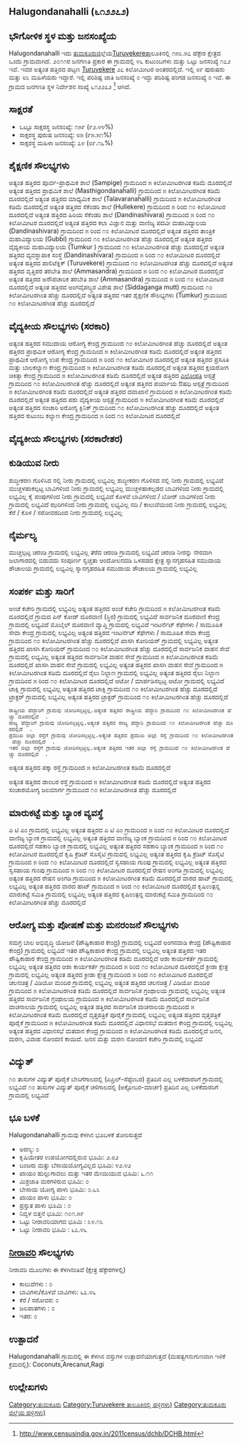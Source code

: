 {{Infobox settlement
| name=Halugondanahalli
| native_name=
| native_name_lang=
| other_name=
| nickname=
| settlement_type=Village
| image_skyline=
| image_alt=
| image_caption=
| pushpin_map=India Karnataka
| pushpin_label_position=right
| pushpin_map_alt=
| pushpin_map_caption=Location in Karnataka, India
| latd=
| latm=
| lats=
| latNS=
| longd=
| longm=
| longs=
| longEW=
| coordinates_display=inline,title
| subdivision_type=[[ದೇಶ]]
| subdivision_name={{flag|India}}
| subdivision_type1=[[ರಾಜ್ಯ]]
| subdivision_name1=ಕರ್ನಾಟಕ 
| subdivision_type2=[[ಕರ್ನಾಟಕದ ಜಿಲ್ಲೆಗಳು|ಜಿಲ್ಲೆ]]
| subdivision_name2=ತುಮಕೂರು
| subdivision_type3=[[ಕರ್ನಾಟಕದ ತಾಲೂಕುಗಳು|ತಾಲೂಕು]]
| subdivision_name3=Turuvekere 
| website=
| established_title=<!-- Established -->
| established_date=
| founder=
| named_for=
| government_type=
| governing_body=
| unit_pref=Metric=
| area_footnotes=
| area_rank=
| area_total_km2=1.54
| elevation_footnotes=
| elevation_m=
| population_total=172
| population_as_of=2011
| population_rank=
| population_density_km2=112
| population_demonym=
| population_footnotes=
| demographics_type1=Languages
| demographics1_title1=Official
| demographics1_info1=[[Kannada language|Kannada]]
| timezone1=[[Indian Standard Time|IST]]
| utc_offset1==+5:30
| postal_code_type=[[Postal Index Number|PIN]]
| postal_code=572225
| area_code_type=Telephone code
| area_code=
| registration_plate=
| blank1_name_sec1=Nearest city
| blank1_info_sec1=[[Turuvekere]]
| blank2_name_sec1=[[Human sex ratio|Sex ratio]]
| blank2_info_sec1=932 [[male|♂]]/[[female|♀]]
| blank3_name_sec1=Literacy
| blank3_info_sec1=೯೨.೪೪%
| blank1_name_sec2=[[2011 Census of India|2011 census]] code
| blank1_info_sec2=೬೧೨೨೭೨
| footnotes=
}}

== Halugondanahalli (೬೧೨೨೭೨) ==

== ಭೌಗೋಳಿಕ ಸ್ಥಳ ಮತ್ತು ಜನಸಂಖ್ಯೆಯ ==

Halugondanahalli ಇದು [[ತುಮಕೂರು]]ಜಿಲ್ಲೆಯ[[Turuvekere ]]ತಾಲೂಕಿನಲ್ಲಿ ೧೫೩.೫೭ ಹೆಕ್ಟೇರ ಕ್ಷೇತ್ರದ ಒಂದು ಗ್ರಾಮವಾಗಿದೆ. ೨೦೧೧ರ ಜನಗಣತಿ ಪ್ರಕಾರ ಈ ಗ್ರಾಮದಲ್ಲಿ ೪೬ ಕುಟುಂಬಗಳು ಮತ್ತು ಒಟ್ಟು ಜನಸಂಖ್ಯೆ ೧೭೨ ಇವೆ. ಇದರ ಅತ್ಯಂತ ಹತ್ತಿರದ ಪಟ್ಟಣ [[Turuvekere]] ೨೭ ಕಿಲೋಮೀಟರ ಅಂತರದಲ್ಲಿದೆ. ಇಲ್ಲಿ ೮೯ ಪುರುಷರು ಮತ್ತು ೮೩ ಮಹಿಳೆಯರು ಇದ್ದಾರೆ. ಇಲ್ಲಿ ಪರಿಶಿಷ್ಟ ಜಾತಿ ಜನಸಂಖ್ಯೆ ೦ ಇದ್ದು ಪರಿಶಿಷ್ಟ ಪಂಗಡ ಜನಸಂಖ್ಯೆ ೦ ಇವೆ.  ಈ ಗ್ರಾಮದ ಜನಗಣತಿ ಸ್ಥಳ ನಿರ್ದೇಶನ ಸಂಖ್ಯೆ ೬೧೨೨೭೨ <ref>http://www.censusindia.gov.in/2011census/dchb/DCHB.html</ref> ಆಗಿದೆ.


== ಸಾಕ್ಷರತೆ ==  
* ಒಟ್ಟೂ ಸಾಕ್ಷರಸ್ಥ ಜನಸಂಖ್ಯೆ: ೧೫೯ (೯೨.೪೪%)
* ಸಾಕ್ಷರಸ್ಥ ಪುರುಷ ಜನಸಂಖ್ಯೆ: ೮೫ (೯೫.೫೧%)
* ಸಾಕ್ಷರಸ್ಥ ಮಹಿಳಾ ಜನಸಂಖ್ಯೆ: ೭೪ (೮೯.೧೬%)


== ಶೈಕ್ಷಣಿಕ ಸೌಲಭ್ಯಗಳು ==  
ಅತ್ಯಂತ ಹತ್ತಿರದ  ಪೂರ್ವ-ಪ್ರಾಥಮಿಕ ಶಾಲೆ (Sampige) ಗ್ರಾಮದಿಂದ ೫ ಕಿಲೋಮೀಟರಗಿಂತ ಕಡಿಮೆ ದೂರದಲ್ಲಿದೆ  
ಅತ್ಯಂತ ಹತ್ತಿರದ ಪ್ರಾಥಮಿಕ ಶಾಲೆ (Masthigondanahalli) ಗ್ರಾಮದಿಂದ ೫ ಕಿಲೋಮೀಟರಗಿಂತ ಕಡಿಮೆ ದೂರದಲ್ಲಿದೆ  
ಅತ್ಯಂತ ಹತ್ತಿರದ ಮಾಧ್ಯಮಿಕ ಶಾಲೆ (Talavaranahalli) ಗ್ರಾಮದಿಂದ ೫ ಕಿಲೋಮೀಟರಗಿಂತ ಕಡಿಮೆ ದೂರದಲ್ಲಿದೆ  
ಅತ್ಯಂತ ಹತ್ತಿರದ ಸೆಕೆಂಡರಿ ಶಾಲೆ (Hullekere) ಗ್ರಾಮದಿಂದ ೫ ರಿಂದ ೧೦ ಕಿಲೋಮೀಟರ ದೂರದಲ್ಲಿದೆ  
ಅತ್ಯಂತ ಹತ್ತಿರದ ಹಿರಿಯ ಸೆಕೆಂಡರಿ ಶಾಲೆ (Dandinashivara) ಗ್ರಾಮದಿಂದ ೫ ರಿಂದ ೧೦ ಕಿಲೋಮೀಟರ ದೂರದಲ್ಲಿದೆ  
ಅತ್ಯಂತ ಹತ್ತಿರದ ಕಲಾ ವಿಜ್ಞಾನ ಮತ್ತು ವಾಣಿಜ್ಯ ಪದವೀ ಮಹಾವಿದ್ಯಾಲಯ (Dandinashivara) ಗ್ರಾಮದಿಂದ ೫ ರಿಂದ ೧೦ ಕಿಲೋಮೀಟರ ದೂರದಲ್ಲಿದೆ  
ಅತ್ಯಂತ ಹತ್ತಿರದ ತಾಂತ್ರಿಕ ಮಹಾವಿದ್ಯಾಲಯ (Gubbi) ಗ್ರಾಮದಿಂದ ೧೦ ಕಿಲೋಮೀಟರಗಿಂತ ಹೆಚ್ಚು ದೂರದಲ್ಲಿದೆ  
ಅತ್ಯಂತ ಹತ್ತಿರದ ವೈದ್ಯಕೀಯ ಮಹಾವಿದ್ಯಾಲಯ (Tumkur ) ಗ್ರಾಮದಿಂದ ೧೦ ಕಿಲೋಮೀಟರಗಿಂತ ಹೆಚ್ಚು ದೂರದಲ್ಲಿದೆ  
ಅತ್ಯಂತ ಹತ್ತಿರದ ವ್ಯವಸ್ಥಾಪಾಕ ಸಂಸ್ಥೆ (Dandinashivara) ಗ್ರಾಮದಿಂದ ೫ ರಿಂದ ೧೦ ಕಿಲೋಮೀಟರ ದೂರದಲ್ಲಿದೆ  
ಅತ್ಯಂತ ಹತ್ತಿರದ ಪಾಲಿಟೆಕ್ನಿಕ್ (Turuvekere) ಗ್ರಾಮದಿಂದ ೧೦ ಕಿಲೋಮೀಟರಗಿಂತ ಹೆಚ್ಚು ದೂರದಲ್ಲಿದೆ  
ಅತ್ಯಂತ ಹತ್ತಿರದ ವೃತ್ತಿಪರ ತರಬೇತಿ ಶಾಲೆ (Ammasandra) ಗ್ರಾಮದಿಂದ ೫ ರಿಂದ ೧೦ ಕಿಲೋಮೀಟರ ದೂರದಲ್ಲಿದೆ  
ಅತ್ಯಂತ ಹತ್ತಿರದ ಅನೌಪಚಾರಿಕ ತರಬೇತಿ  ಶಾಲೆ (Ammasandra) ಗ್ರಾಮದಿಂದ ೫ ರಿಂದ ೧೦ ಕಿಲೋಮೀಟರ ದೂರದಲ್ಲಿದೆ  
ಅತ್ಯಂತ ಹತ್ತಿರದ ಅಂಗವೈಪಲ್ಯ್ರರ ವಿಶೇಷ ಶಾಲೆ (Siddaganga mutt) ಗ್ರಾಮದಿಂದ ೧೦ ಕಿಲೋಮೀಟರಗಿಂತ ಹೆಚ್ಚು ದೂರದಲ್ಲಿದೆ  
ಅತ್ಯಂತ ಹತ್ತಿರದ ಇತರ ಶೈಕ್ಷಣಿಕ ಸೌಲಭ್ಯಗಳು (Tumkur) ಗ್ರಾಮದಿಂದ ೧೦ ಕಿಲೋಮೀಟರಗಿಂತ ಹೆಚ್ಚು ದೂರದಲ್ಲಿದೆ  


== ವೈದ್ಯಕೀಯ ಸೌಲಭ್ಯಗಳು (ಸರಕಾರಿ) ==
ಅತ್ಯಂತ ಹತ್ತಿರದ ಸಮುದಾಯ ಆರೋಗ್ಯ ಕೇಂದ್ರ ಗ್ರಾಮದಿಂದ ೧೦ ಕಿಲೋಮೀಟರಗಿಂತ ಹೆಚ್ಚು ದೂರದಲ್ಲಿದೆ  
ಅತ್ಯಂತ ಹತ್ತಿರದ ಪ್ರಾಥಮಿಕ ಆರೋಗ್ಯ ಕೇಂದ್ರ ಗ್ರಾಮದಿಂದ ೫ ಕಿಲೋಮೀಟರಗಿಂತ ಕಡಿಮೆ ದೂರದಲ್ಲಿದೆ  
ಅತ್ಯಂತ ಹತ್ತಿರದ ಪ್ರಾಥಮಿಕ ಆರೋಗ್ಯ ಉಪ ಕೇಂದ್ರ ಗ್ರಾಮದಿಂದ ೫ ರಿಂದ ೧೦ ಕಿಲೋಮೀಟರ ದೂರದಲ್ಲಿದೆ  
ಅತ್ಯಂತ ಹತ್ತಿರದ ಪ್ರಸೂತಿ ಮತ್ತು ಬಾಲಕಲ್ಯಾಣ ಕೇಂದ್ರ ಗ್ರಾಮದಿಂದ ೫ ಕಿಲೋಮೀಟರಗಿಂತ ಕಡಿಮೆ ದೂರದಲ್ಲಿದೆ  
ಅತ್ಯಂತ ಹತ್ತಿರದ ಕ್ಷಯರೋಗ ಚಿಕಿತ್ಸಾ ಕೇಂದ್ರ ಗ್ರಾಮದಿಂದ ೫ ಕಿಲೋಮೀಟರಗಿಂತ ಕಡಿಮೆ ದೂರದಲ್ಲಿದೆ  
ಅತ್ಯಂತ ಹತ್ತಿರದ [[ಎಲೋಪತಿ]] ಆಸ್ಪತ್ರೆ ಗ್ರಾಮದಿಂದ ೧೦ ಕಿಲೋಮೀಟರಗಿಂತ ಹೆಚ್ಚು ದೂರದಲ್ಲಿದೆ  
ಅತ್ಯಂತ ಹತ್ತಿರದ ಪರ್ಯಾಯ ಔಷಧಿ ಆಸ್ಪತ್ರೆ ಗ್ರಾಮದಿಂದ ೫ ಕಿಲೋಮೀಟರಗಿಂತ ಕಡಿಮೆ ದೂರದಲ್ಲಿದೆ  
ಅತ್ಯಂತ ಹತ್ತಿರದ ದವಾಖಾನೆ ಗ್ರಾಮದಿಂದ ೫ ಕಿಲೋಮೀಟರಗಿಂತ ಕಡಿಮೆ ದೂರದಲ್ಲಿದೆ  
ಅತ್ಯಂತ ಹತ್ತಿರದ ಪಶು ವೈದ್ಯಕೀಯ ಆಸ್ಪತ್ರೆ ಗ್ರಾಮದಿಂದ ೫ ಕಿಲೋಮೀಟರಗಿಂತ ಕಡಿಮೆ ದೂರದಲ್ಲಿದೆ  
ಅತ್ಯಂತ ಹತ್ತಿರದ ಸಂಚಾರಿ ಅರೋಗ್ಯ ಕ್ಲಿನಿಕ್ ಗ್ರಾಮದಿಂದ ೧೦ ಕಿಲೋಮೀಟರಗಿಂತ ಹೆಚ್ಚು ದೂರದಲ್ಲಿದೆ  
ಅತ್ಯಂತ ಹತ್ತಿರದ ಕುಟುಂಬ ಕಲ್ಯಾಣ ಕೇಂದ್ರ ಗ್ರಾಮದಿಂದ ೫ ರಿಂದ ೧೦ ಕಿಲೋಮೀಟರ ದೂರದಲ್ಲಿದೆ  


== ವೈದ್ಯಕೀಯ ಸೌಲಭ್ಯಗಳು (ಸರಕಾರೇತರ) ==











== ಕುಡಿಯುವ ನೀರು ==
ಶುದ್ಧೀಕರಣ ಗೊಳಿಸಿದ ನಲ್ಲಿ ನೀರು ಗ್ರಾಮದಲ್ಲಿ ಲಭ್ಯವಿಲ್ಲ 
ಶುದ್ಧೀಕರಣ ಗೊಳಿಸದ ನಲ್ಲಿ ನೀರು ಗ್ರಾಮದಲ್ಲಿ ಲಭ್ಯವಿದೆ
ಮುಚ್ಚಳಹಾಕಲ್ಪಟ್ಟ ಬಾವಿಗಳಿಂದ ನೀರು ಗ್ರಾಮದಲ್ಲಿ ಲಭ್ಯವಿಲ್ಲ 
ಮುಚ್ಚಳಹಾಕಲ್ಪಡದ ಬಾವಿಗಳಿಂದ ನೀರು ಗ್ರಾಮದಲ್ಲಿ ಲಭ್ಯವಿಲ್ಲ 
ಕೈ ಪಂಪುಗಳಿಂದ ನೀರು ಗ್ರಾಮದಲ್ಲಿ ಲಭ್ಯವಿದೆ
ಕೊಳವೆ ಬಾವಿಗಳಿಂದ / ಬೋರ್ ಬಾವಿಗಳಿಂದ ನೀರು ಗ್ರಾಮದಲ್ಲಿ ಲಭ್ಯವಿದೆ
ಝರಿಗಳಿಂದ ನೀರು ಗ್ರಾಮದಲ್ಲಿ ಲಭ್ಯವಿಲ್ಲ 
ನದಿ / ಕಾಲುವೆಯಿಂದ ನೀರು ಗ್ರಾಮದಲ್ಲಿ ಲಭ್ಯವಿಲ್ಲ 
ಕೆರೆ / ಕೊಳ / ಸರೋವರದಿಂದ ನೀರು ಗ್ರಾಮದಲ್ಲಿ ಲಭ್ಯವಿಲ್ಲ 


== ನೈರ್ಮಲ್ಯ ==
ಮುಚ್ಚಲ್ಪಟ್ಟ ಚರಂಡಿ ಗ್ರಾಮದಲ್ಲಿ ಲಭ್ಯವಿಲ್ಲ 
ತೆರೆದ ಚರಂಡಿ ಗ್ರಾಮದಲ್ಲಿ ಲಭ್ಯವಿದೆ
ಚರಂಡಿ ನೀರನ್ನು ನೇರವಾಗಿ ಜಲಾಗಾರದಲ್ಲಿ ಬಿಡುವದು
ಸಂಪೂರ್ಣ ಸ್ವಚ್ಚತಾ ಆಂದೋಲನದಡಿ ಒಳಪಡದ ಕ್ಷೇತ್ರ
ಸ್ನಾನಗೃಹಸಹಿತ ಸಮುದಾಯ ಶೌಚಾಲಯ ಗ್ರಾಮದಲ್ಲಿ ಲಭ್ಯವಿಲ್ಲ 
ಸ್ನಾನಗೃಹರಹಿತ  ಸಮುದಾಯ ಶೌಚಾಲಯ ಗ್ರಾಮದಲ್ಲಿ ಲಭ್ಯವಿಲ್ಲ 


== ಸಂಪರ್ಕ ಮತ್ತು ಸಾರಿಗೆ ==
ಅಂಚೆ ಕಚೇರಿ ಗ್ರಾಮದಲ್ಲಿ ಲಭ್ಯವಿಲ್ಲ ಅತ್ಯಂತ ಹತ್ತಿರದ ಅಂಚೆ ಕಚೇರಿ ಗ್ರಾಮದಿಂದ ೫ ಕಿಲೋಮೀಟರಗಿಂತ ಕಡಿಮೆ ದೂರದಲ್ಲಿದೆ  
ಗ್ರಾಮದ ಪಿನ್ ಕೋಡ್
ದೂರವಾಣಿ (ಸ್ಥಿರ) ಗ್ರಾಮದಲ್ಲಿ ಲಭ್ಯವಿದೆ
ಸಾರ್ವಜನಿಕ ದೂರವಾಣಿ ಕೇಂದ್ರ ಗ್ರಾಮದಲ್ಲಿ ಲಭ್ಯವಿದೆ
ಮೊಬೈಲ್ ದೂರವಾಣಿ ವ್ಯಾಪ್ತಿ ಗ್ರಾಮದಲ್ಲಿ ಲಭ್ಯವಿದೆ
ಇಂಟರ್ನೆಟ್ ಕೆಫೇಗಳು / ಸಾಮೂಹಿಕ ಸೇವಾ ಕೇಂದ್ರ ಗ್ರಾಮದಲ್ಲಿ ಲಭ್ಯವಿಲ್ಲ ಅತ್ಯಂತ ಹತ್ತಿರದ ಇಂಟರ್ನೆಟ್ ಕೆಫೇಗಳು / ಸಾಮೂಹಿಕ ಸೇವಾ ಕೇಂದ್ರ ಗ್ರಾಮದಿಂದ ೧೦ ಕಿಲೋಮೀಟರಗಿಂತ ಹೆಚ್ಚು ದೂರದಲ್ಲಿದೆ  
ಖಾಸಗಿ ಕೋರಿಯರ್ ಗ್ರಾಮದಲ್ಲಿ ಲಭ್ಯವಿಲ್ಲ ಅತ್ಯಂತ ಹತ್ತಿರದ ಖಾಸಗಿ ಕೋರಿಯರ್ ಗ್ರಾಮದಿಂದ ೧೦ ಕಿಲೋಮೀಟರಗಿಂತ ಹೆಚ್ಚು ದೂರದಲ್ಲಿದೆ  
ಸಾರ್ವಜನಿಕ ವಾಹನ ಸೇವೆ ಗ್ರಾಮದಲ್ಲಿ ಲಭ್ಯವಿಲ್ಲ ಅತ್ಯಂತ ಹತ್ತಿರದ ಸಾರ್ವಜನಿಕ ವಾಹನ ಸೇವೆ ಗ್ರಾಮದಿಂದ ೫ ಕಿಲೋಮೀಟರಗಿಂತ ಕಡಿಮೆ ದೂರದಲ್ಲಿದೆ  
ಖಾಸಗಿ ವಾಹನ ಸೇವೆ ಗ್ರಾಮದಲ್ಲಿ ಲಭ್ಯವಿಲ್ಲ ಅತ್ಯಂತ ಹತ್ತಿರದ ಖಾಸಗಿ ವಾಹನ ಸೇವೆ ಗ್ರಾಮದಿಂದ ೫ ಕಿಲೋಮೀಟರಗಿಂತ ಕಡಿಮೆ ದೂರದಲ್ಲಿದೆ  
ರೈಲು ನಿಲ್ದಾಣ ಗ್ರಾಮದಲ್ಲಿ ಲಭ್ಯವಿಲ್ಲ ಅತ್ಯಂತ ಹತ್ತಿರದ ರೈಲು ನಿಲ್ದಾಣ ಗ್ರಾಮದಿಂದ ೫ ರಿಂದ ೧೦ ಕಿಲೋಮೀಟರ ದೂರದಲ್ಲಿದೆ  
ಆಟೋ / ಮಾರ್ಪಡಿಸಲ್ಪಟ್ಟ ಆಟೋ ಗ್ರಾಮದಲ್ಲಿ ಲಭ್ಯವಿದೆ
ಟಾಕ್ಸಿ ಗ್ರಾಮದಲ್ಲಿ ಲಭ್ಯವಿಲ್ಲ ಅತ್ಯಂತ ಹತ್ತಿರದ ಟಾಕ್ಸಿ ಗ್ರಾಮದಿಂದ ೧೦ ಕಿಲೋಮೀಟರಗಿಂತ ಹೆಚ್ಚು ದೂರದಲ್ಲಿದೆ  
ಟ್ರಾಕ್ಟರ್ ಗ್ರಾಮದಲ್ಲಿ ಲಭ್ಯವಿಲ್ಲ ಅತ್ಯಂತ ಹತ್ತಿರದ ಟ್ರಾಕ್ಟರ್ ಗ್ರಾಮದಿಂದ ೧೦ ಕಿಲೋಮೀಟರಗಿಂತ ಹೆಚ್ಚು ದೂರದಲ್ಲಿದೆ  
 ರಾಷ್ಟ್ರೀಯ ಹೆದ್ದಾರಿಗೆ ಗ್ರಾಮವು ಜೋಡಿಸಲ್ಪಟ್ಟಿಲ್ಲ.ಅತ್ಯಂತ ಹತ್ತಿರದ ರಾಷ್ಟ್ರೀಯ ಹೆದ್ದಾರಿ ಗ್ರಾಮದಿಂದ ೧೦ ಕಿಲೋಮೀಟರಗಿಂತ ಹೆಚ್ಚು ದೂರದಲ್ಲಿದೆ  .
 ರಾಜ್ಯ ಹೆದ್ದಾರಿಗೆ ಗ್ರಾಮವು ಜೋಡಿಸಲ್ಪಟ್ಟಿಲ್ಲ.ಅತ್ಯಂತ ಹತ್ತಿರದ ರಾಜ್ಯ ಹೆದ್ದಾರಿ ಗ್ರಾಮದಿಂದ ೧೦ ಕಿಲೋಮೀಟರಗಿಂತ ಹೆಚ್ಚು ದೂರದಲ್ಲಿದೆ  .
 ಪ್ರಮುಖ ಜಿಲ್ಲಾ ರಸ್ತೆಗೆ ಗ್ರಾಮವು ಜೋಡಿಸಲ್ಪಟ್ಟಿಲ್ಲ.ಅತ್ಯಂತ ಹತ್ತಿರದ ಪ್ರಮುಖ ಜಿಲ್ಲಾ ರಸ್ತೆ ಗ್ರಾಮದಿಂದ ೧೦ ಕಿಲೋಮೀಟರಗಿಂತ ಹೆಚ್ಚು ದೂರದಲ್ಲಿದೆ  .
 ಇತರ ಜಿಲ್ಲಾ ರಸ್ತೆಗೆ ಗ್ರಾಮವು ಜೋಡಿಸಲ್ಪಟ್ಟಿಲ್ಲ.ಅತ್ಯಂತ ಹತ್ತಿರದ ಇತರ ಜಿಲ್ಲಾ ರಸ್ತೆ ಗ್ರಾಮದಿಂದ ೧೦ ಕಿಲೋಮೀಟರಗಿಂತ ಹೆಚ್ಚು ದೂರದಲ್ಲಿದೆ  .
ಅತ್ಯಂತ ಹತ್ತಿರದ ಪಕ್ಕಾ ರಸ್ತೆ ಗ್ರಾಮದಿಂದ ೫ ಕಿಲೋಮೀಟರಗಿಂತ ಕಡಿಮೆ ದೂರದಲ್ಲಿದೆ  

ಅತ್ಯಂತ ಹತ್ತಿರದ ಡಾಂಬರ ರಸ್ತೆ ಗ್ರಾಮದಿಂದ ೫ ಕಿಲೋಮೀಟರಗಿಂತ ಕಡಿಮೆ ದೂರದಲ್ಲಿದೆ  
ಅತ್ಯಂತ ಹತ್ತಿರದ ಸಂಚಾರಯೋಗ್ಯ ಜಲಮಾರ್ಗ ಗ್ರಾಮದಿಂದ ೧೦ ಕಿಲೋಮೀಟರಗಿಂತ ಹೆಚ್ಚು ದೂರದಲ್ಲಿದೆ  



== ಮಾರುಕಟ್ಟೆ ಮತ್ತು ಬ್ಯಾಂಕ ವ್ಯವಸ್ಥೆ ==
ಎ ಟಿ ಎಂ ಗ್ರಾಮದಲ್ಲಿ ಲಭ್ಯವಿಲ್ಲ ಅತ್ಯಂತ ಹತ್ತಿರದ ಎ ಟಿ ಎಂ ಗ್ರಾಮದಿಂದ ೫ ರಿಂದ ೧೦ ಕಿಲೋಮೀಟರ ದೂರದಲ್ಲಿದೆ  
ವಾಣಿಜ್ಯ ಬ್ಯಾಂಕ ಗ್ರಾಮದಲ್ಲಿ ಲಭ್ಯವಿಲ್ಲ ಅತ್ಯಂತ ಹತ್ತಿರದ ವಾಣಿಜ್ಯ ಬ್ಯಾಂಕ ಗ್ರಾಮದಿಂದ ೫ ರಿಂದ ೧೦ ಕಿಲೋಮೀಟರ ದೂರದಲ್ಲಿದೆ  
ಸಹಕಾರಿ ಬ್ಯಾಂಕ ಗ್ರಾಮದಲ್ಲಿ ಲಭ್ಯವಿಲ್ಲ ಅತ್ಯಂತ ಹತ್ತಿರದ ಸಹಕಾರಿ ಬ್ಯಾಂಕ ಗ್ರಾಮದಿಂದ ೫ ರಿಂದ ೧೦ ಕಿಲೋಮೀಟರ ದೂರದಲ್ಲಿದೆ  
ಕೃಷಿ ಕ್ರೆಡಿಟ್ ಸೊಸೈಟಿ ಗ್ರಾಮದಲ್ಲಿ ಲಭ್ಯವಿಲ್ಲ ಅತ್ಯಂತ ಹತ್ತಿರದ ಕೃಷಿ ಕ್ರೆಡಿಟ್ ಸೊಸೈಟಿ ಗ್ರಾಮದಿಂದ ೫ ರಿಂದ ೧೦ ಕಿಲೋಮೀಟರ ದೂರದಲ್ಲಿದೆ  
ಸ್ವಸಹಾಯ ಗುಂಪು ಗ್ರಾಮದಲ್ಲಿ ಲಭ್ಯವಿಲ್ಲ ಅತ್ಯಂತ ಹತ್ತಿರದ ಸ್ವಸಹಾಯ ಗುಂಪು ಗ್ರಾಮದಿಂದ ೫ ರಿಂದ ೧೦ ಕಿಲೋಮೀಟರ ದೂರದಲ್ಲಿದೆ  
ರೇಷನ ಅಂಗಡಿ ಗ್ರಾಮದಲ್ಲಿ ಲಭ್ಯವಿಲ್ಲ ಅತ್ಯಂತ ಹತ್ತಿರದ ರೇಷನ ಅಂಗಡಿ ಗ್ರಾಮದಿಂದ ೫ ಕಿಲೋಮೀಟರಗಿಂತ ಕಡಿಮೆ ದೂರದಲ್ಲಿದೆ  
ವಾರದ ಹಾಟ್ ಗ್ರಾಮದಲ್ಲಿ ಲಭ್ಯವಿಲ್ಲ ಅತ್ಯಂತ ಹತ್ತಿರದ ವಾರದ ಹಾಟ್ ಗ್ರಾಮದಿಂದ ೫ ರಿಂದ ೧೦ ಕಿಲೋಮೀಟರ ದೂರದಲ್ಲಿದೆ  
ಕೃಷಿಉತ್ಪನ್ನ ಮಾರುಕಟ್ಟೆ ಸಮಿತಿ ಗ್ರಾಮದಲ್ಲಿ ಲಭ್ಯವಿಲ್ಲ ಅತ್ಯಂತ ಹತ್ತಿರದ ಕೃಷಿಉತ್ಪನ್ನ ಮಾರುಕಟ್ಟೆ ಸಮಿತಿ ಗ್ರಾಮದಿಂದ ೧೦ ಕಿಲೋಮೀಟರಗಿಂತ ಹೆಚ್ಚು ದೂರದಲ್ಲಿದೆ  


== ಆರೋಗ್ಯ ಮತ್ತು ಪೋಷಣೆ ಮತ್ತು ಮನರಂಜನೆ ಸೌಲಭ್ಯಗಳು ==
ಸಮಗ್ರ ಬಾಲ ಅಭಿವೃದ್ಧಿ ಯೋಜನೆ (ಪೌಷ್ಟಿಕಾಹಾರ ಕೇಂದ್ರ) ಗ್ರಾಮದಲ್ಲಿ ಲಭ್ಯವಿದೆ
ಅಂಗನವಾಡಿ ಕೇಂದ್ರ (ಪೌಷ್ಟಿಕಾಹಾರ ಕೇಂದ್ರ) ಗ್ರಾಮದಲ್ಲಿ ಲಭ್ಯವಿದೆ
ಇತರ ಪೌಷ್ಟಿಕಾಹಾರ ಕೇಂದ್ರ ಗ್ರಾಮದಲ್ಲಿ ಲಭ್ಯವಿಲ್ಲ ಅತ್ಯಂತ ಹತ್ತಿರದ ಇತರ ಪೌಷ್ಟಿಕಾಹಾರ ಕೇಂದ್ರ ಗ್ರಾಮದಿಂದ ೫ ಕಿಲೋಮೀಟರಗಿಂತ ಕಡಿಮೆ ದೂರದಲ್ಲಿದೆ  
ಆಶಾ ಕಾರ್ಯಕರ್ತೆ ಗ್ರಾಮದಲ್ಲಿ ಲಭ್ಯವಿಲ್ಲ ಅತ್ಯಂತ ಹತ್ತಿರದ ಆಶಾ ಕಾರ್ಯಕರ್ತೆ ಗ್ರಾಮದಿಂದ ೫ ರಿಂದ ೧೦ ಕಿಲೋಮೀಟರ ದೂರದಲ್ಲಿದೆ  
ಕ್ರೀಡಾ ಕ್ಷೇತ್ರ ಗ್ರಾಮದಲ್ಲಿ ಲಭ್ಯವಿಲ್ಲ ಅತ್ಯಂತ ಹತ್ತಿರದ ಕ್ರೀಡಾ ಕ್ಷೇತ್ರ ಗ್ರಾಮದಿಂದ ೫ ರಿಂದ ೧೦ ಕಿಲೋಮೀಟರ ದೂರದಲ್ಲಿದೆ  
ಚಲನಚಿತ್ರ / ವಿಡಿಯೋ ಮಂದಿರ ಗ್ರಾಮದಲ್ಲಿ ಲಭ್ಯವಿಲ್ಲ ಅತ್ಯಂತ ಹತ್ತಿರದ ಚಲನಚಿತ್ರ / ವಿಡಿಯೋ ಮಂದಿರ ಗ್ರಾಮದಿಂದ ೫ ಕಿಲೋಮೀಟರಗಿಂತ ಕಡಿಮೆ ದೂರದಲ್ಲಿದೆ  
ಸಾರ್ವಜನಿಕ ಗ್ರಂಥಾಲಯ ಗ್ರಾಮದಲ್ಲಿ ಲಭ್ಯವಿಲ್ಲ ಅತ್ಯಂತ ಹತ್ತಿರದ ಸಾರ್ವಜನಿಕ ಗ್ರಂಥಾಲಯ ಗ್ರಾಮದಿಂದ ೫ ಕಿಲೋಮೀಟರಗಿಂತ ಕಡಿಮೆ ದೂರದಲ್ಲಿದೆ  
ಸಾರ್ವಜನಿಕ ವಾಚನಾಲಯ ಗ್ರಾಮದಲ್ಲಿ ಲಭ್ಯವಿಲ್ಲ ಅತ್ಯಂತ ಹತ್ತಿರದ ಸಾರ್ವಜನಿಕ ವಾಚನಾಲಯ ಗ್ರಾಮದಿಂದ ೫ ಕಿಲೋಮೀಟರಗಿಂತ ಕಡಿಮೆ ದೂರದಲ್ಲಿದೆ  
ವೃತ್ತಪತ್ರಿಕೆ ಪೂರೈಕೆ ಗ್ರಾಮದಲ್ಲಿ ಲಭ್ಯವಿಲ್ಲ ಅತ್ಯಂತ ಹತ್ತಿರದ ವೃತ್ತಪತ್ರಿಕೆ ಪೂರೈಕೆ ಗ್ರಾಮದಿಂದ ೫ ಕಿಲೋಮೀಟರಗಿಂತ ಕಡಿಮೆ ದೂರದಲ್ಲಿದೆ  
ವಿಧಾನಸಭೆ ಮತದಾನ ಕೇಂದ್ರ ಗ್ರಾಮದಲ್ಲಿ ಲಭ್ಯವಿಲ್ಲ ಅತ್ಯಂತ ಹತ್ತಿರದ ವಿಧಾನಸಭೆ ಮತದಾನ ಕೇಂದ್ರ ಗ್ರಾಮದಿಂದ ೫ ಕಿಲೋಮೀಟರಗಿಂತ ಕಡಿಮೆ ದೂರದಲ್ಲಿದೆ  
ಜನನ, ಮರಣ, ವಿವಾಹ ನೋಂದಣಿ ಕಾಯಿದೆ. ಜನನ ಮತ್ತು ಮರಣ ನೋಂದಣಿ ಕಚೇರಿ ಗ್ರಾಮದಲ್ಲಿ ಲಭ್ಯವಿದೆ


== ವಿದ್ಯುತ್ ==






೧೦ ತಾಸುಗಳ ವಿದ್ಯುತ್ ಪೂರೈಕೆ ಬೇಸಿಗೆಗಾಲದಲ್ಲಿ (ಎಪ್ರಿಲ್-ಸೆಪ್ಟೆಂಬರ) ಪ್ರತಿದಿನ ಎಲ್ಲ ಬಳಕೆದಾರರಿಗೆ ಗ್ರಾಮದಲ್ಲಿ ಲಭ್ಯವಿದೆ
೧೦ ತಾಸುಗಳ ವಿದ್ಯುತ್ ಪೂರೈಕೆ ಚಳಿಗಾಲದಲ್ಲಿ (ಅಕ್ಟೋಬರ-ಮಾರ್ಚ) ಪ್ರತಿದಿನ ಎಲ್ಲ ಬಳಕೆದಾರರಿಗೆ ಗ್ರಾಮದಲ್ಲಿ ಲಭ್ಯವಿದೆ


== ಭೂ ಬಳಕೆ ==
Halugondanahalli ಗ್ರಾಮವು ಕೆಳಗಿನ ಭೂಬಳಕೆ ತೋರಿಸುತ್ತದೆ
* ಅರಣ್ಯ: ೦
* ಕೃಷಿಯೇತರ ಉಪಯೋಗದಲ್ಲಿರುವ ಭೂಮಿ: ೨.೮೨
* ಬಂಜರು ಮತ್ತು ಬೆಸಾಯಯೋಗ್ಯವಿಲ್ಲದ ಭೂಮಿ: ೪೨.೪೨
* ಖಾಯಂ ಹುಲ್ಲುಗಾವಲು ಮತ್ತು ಇತರ ಮೇಯಿಯುವ ಭೂಮಿ: ೬.೧೧
* ಮಿಶ್ರಜಾತಿ ಮರಗಳಿರುವ ಭೂಮಿ: ೦
* ಬೇಸಾಯ ಯೋಗ್ಯ ಪಾಳು ಭೂಮಿ: ೦.೬೩
* ಖಾಯಂ ಪಾಳು ಭೂಮಿ: ೦
* ಪ್ರಸ್ತುತ ಪಾಳು ಭೂಮಿ  : ೦
* ನಿವ್ವಳ ಬಿತ್ತನೆ ಭೂಮಿ: ೧೦೧.೫೯
* ಒಟ್ಟು ನೀರಾವರಿಯಾಗದ ಭೂಮಿ : ೩೪.೧೩
* ಒಟ್ಟು ನೀರಾವರಿ ಭೂಮಿ : ೬೭.೪೬


== [[ನೀರಾವರಿ]] ಸೌಲಭ್ಯಗಳು ==
ನೀರಾವರಿ ಮೂಲಗಳು ಈ ಕೆಳಗಿನಂತಿವೆ (ಕ್ಷೇತ್ರ  ಹೆಕ್ಟೇರಗಳಲ್ಲಿ)
* ಕಾಲುವೆಗಳು : ೦
* ಬಾವಿಗಳು/ಕೊಳವೆ ಬಾವಿಗಳು: ೬೭.೪೬
* ಕೆರೆ / ಸರೋವರ: ೦
* ಜಲಪಾತಗಳು : ೦
* ಇತರ: ೦


== ಉತ್ಪಾದನೆ  ==
Halugondanahalli ಗ್ರಾಮದಲ್ಲಿ ಈ ಕೆಳಗಿನ ವಸ್ತುಗಳ ಉತ್ಪಾದನೆಯಾಗುತ್ತದೆ (ಮಹತ್ವಗನುಗುಣವಾಗಿ ಇಳಿಕೆ ಕ್ರಮದಲ್ಲಿ): Coconuts,Arecanut,Ragi


[[Category:ತುಮಕೂರು]]
[[Category:Turuvekere  ತಾಲೂಕಿನಲ್ಲಿ ಹಳ್ಳಿಗಳು)]]
[[Category:ತುಮಕೂರು ಜಿಲ್ಲೆಯ ಹಳ್ಳಿಗಳು)]]


== ಉಲ್ಲೇಖಗಳು ==
{{ಉಲ್ಲೇಖಗಳು}}


